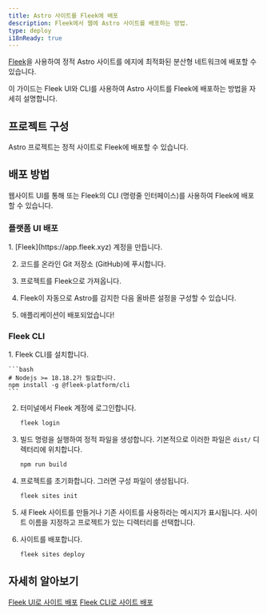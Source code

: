```yaml
---
title: Astro 사이트를 Fleek에 배포
description: Fleek에서 웹에 Astro 사이트를 배포하는 방법.
type: deploy
i18nReady: true
---
```



[Fleek](http://fleek.xyz/)을 사용하여 정적 Astro 사이트를 에지에 최적화된 분산형 네트워크에 배포할 수 있습니다.

이 가이드는 Fleek UI와 CLI를 사용하여 Astro 사이트를 Fleek에 배포하는 방법을 자세히 설명합니다.

## 프로젝트 구성

Astro 프로젝트는 정적 사이트로 Fleek에 배포할 수 있습니다.

## 배포 방법

웹사이트 UI를 통해 또는 Fleek의 CLI (명령줄 인터페이스)를 사용하여 Fleek에 배포할 수 있습니다.

### 플랫폼 UI 배포

<Steps>
1. [Fleek](https://app.fleek.xyz) 계정을 만듭니다.

2. 코드를 온라인 Git 저장소 (GitHub)에 푸시합니다.

3. 프로젝트를 Fleek으로 가져옵니다.

4. Fleek이 자동으로 Astro를 감지한 다음 올바른 설정을 구성할 수 있습니다.

5. 애플리케이션이 배포되었습니다!
</Steps>


### Fleek CLI

<Steps>
1. Fleek CLI를 설치합니다.

    ```bash
    # Nodejs >= 18.18.2가 필요합니다.
    npm install -g @fleek-platform/cli
    ```
2. 터미널에서 Fleek 계정에 로그인합니다.

    ```bash
    fleek login
    ```

3. 빌드 명령을 실행하여 정적 파일을 생성합니다. 기본적으로 이러한 파일은 `dist/` 디렉터리에 위치합니다.

    ```bash
    npm run build
    ```

4. 프로젝트를 초기화합니다. 그러면 구성 파일이 생성됩니다.

    ```bash
    fleek sites init
    ```

5. 새 Fleek 사이트를 만들거나 기존 사이트를 사용하라는 메시지가 표시됩니다. 사이트 이름을 지정하고 프로젝트가 있는 디렉터리를 선택합니다.

6. 사이트를 배포합니다.

    ```bash
    fleek sites deploy
    ```

</Steps>

## 자세히 알아보기

<ReadMore>[Fleek UI로 사이트 배포](https://fleek.xyz/docs/platform/deployments/)</ReadMore>
<ReadMore>[Fleek CLI로 사이트 배포](https://fleek.xyz/docs/cli/sites/)</ReadMore>
